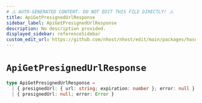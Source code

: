 ```yaml
---
# ⚠️ AUTO-GENERATED CONTENT. DO NOT EDIT THIS FILE DIRECTLY! ⚠️
title: ApiGetPresignedUrlResponse
sidebar_label: ApiGetPresignedUrlResponse
description: No description provided.
displayed_sidebar: referenceSidebar
custom_edit_url: https://github.com/nhost/nhost/edit/main/packages/hasura-storage-js/src/packages/hasura-storage-js/src/utils/types.ts#L57
---
```


# `ApiGetPresignedUrlResponse`

```ts
type ApiGetPresignedUrlResponse =
  | { presignedUrl: { url: string; expiration: number }; error: null }
  | { presignedUrl: null; error: Error }
```
